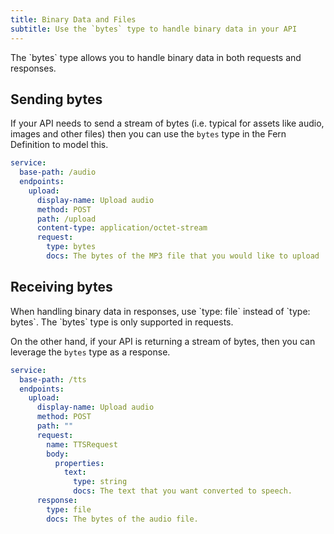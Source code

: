 ```yaml
---
title: Binary Data and Files
subtitle: Use the `bytes` type to handle binary data in your API
---
```


<Note>
  The `bytes` type allows you to handle binary data in both requests and responses.
</Note>

## Sending bytes

If your API needs to send a stream of bytes (i.e. typical for assets like audio, images and other files) then
you can use the `bytes` type in the Fern Definition to model this.

```yml audio.yml
service:
  base-path: /audio
  endpoints:
    upload:
      display-name: Upload audio
      method: POST
      path: /upload
      content-type: application/octet-stream
      request:
        type: bytes
        docs: The bytes of the MP3 file that you would like to upload
```

## Receiving bytes

<Note>
  When handling binary data in responses, use `type: file` instead of `type: bytes`. The `bytes` type is only supported in requests.
</Note>

On the other hand, if your API is returning a stream of bytes, then you can leverage the `bytes` type as a response.

```yml textToSpeech.yml
service:
  base-path: /tts
  endpoints:
    upload:
      display-name: Upload audio
      method: POST
      path: ""
      request:
        name: TTSRequest
        body:
          properties:
            text:
              type: string
              docs: The text that you want converted to speech.
      response:
        type: file
        docs: The bytes of the audio file.
```






